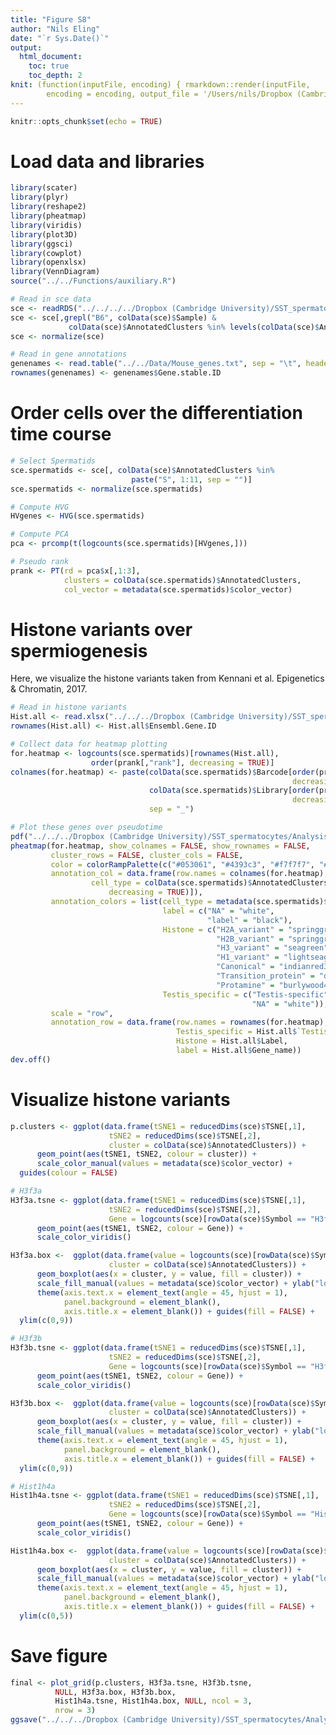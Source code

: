 ```yaml
---
title: "Figure S8"
author: "Nils Eling"
date: "`r Sys.Date()`"
output: 
  html_document:
    toc: true
    toc_depth: 2
knit: (function(inputFile, encoding) { rmarkdown::render(inputFile, 
        encoding = encoding, output_file = '/Users/nils/Dropbox (Cambridge University)/SST_spermatocytes/Analysis/Figures/Fig_S8.html') })
---
```


```r
knitr::opts_chunk$set(echo = TRUE)
```

# Load data and libraries

```r
library(scater)
library(plyr)
library(reshape2)
library(pheatmap)
library(viridis)
library(plot3D)
library(ggsci)
library(cowplot)
library(openxlsx)
library(VennDiagram)
source("../../Functions/auxiliary.R")

# Read in sce data
sce <- readRDS("../../../../Dropbox (Cambridge University)/SST_spermatocytes/Analysis/data/10X_data/SCE_all.rds")
sce <- sce[,grepl("B6", colData(sce)$Sample) & 
             colData(sce)$AnnotatedClusters %in% levels(colData(sce)$AnnotatedClusters)[1:20]]
sce <- normalize(sce)

# Read in gene annotations
genenames <- read.table("../../Data/Mouse_genes.txt", sep = "\t", header = TRUE, stringsAsFactors = FALSE)
rownames(genenames) <- genenames$Gene.stable.ID
```

# Order cells over the differentiation time course

```r
# Select Spermatids
sce.spermatids <- sce[, colData(sce)$AnnotatedClusters %in% 
                           paste("S", 1:11, sep = "")]
sce.spermatids <- normalize(sce.spermatids)

# Compute HVG
HVgenes <- HVG(sce.spermatids)

# Compute PCA
pca <- prcomp(t(logcounts(sce.spermatids)[HVgenes,]))

# Pseudo rank
prank <- PT(rd = pca$x[,1:3], 
            clusters = colData(sce.spermatids)$AnnotatedClusters,
            col_vector = metadata(sce.spermatids)$color_vector)
```

# Histone variants over spermiogenesis

Here, we visualize the histone variants taken from Kennani et al. Epigenetics & Chromatin, 2017.

```r
# Read in histone variants
Hist.all <- read.xlsx("../../../Dropbox (Cambridge University)/SST_spermatocytes/Analysis/Figures/Fig_5/Mouse_histones_annotated.xlsx")
rownames(Hist.all) <- Hist.all$Ensembl.Gene.ID

# Collect data for heatmap plotting
for.heatmap <- logcounts(sce.spermatids)[rownames(Hist.all),
                  order(prank[,"rank"], decreasing = TRUE)]
colnames(for.heatmap) <- paste(colData(sce.spermatids)$Barcode[order(prank[,"rank"],
                                                               decreasing = TRUE)],
                               colData(sce.spermatids)$Library[order(prank[,"rank"],
                                                               decreasing = TRUE)],
                               sep = "_")

# Plot these genes over pseudotime
pdf("../../../Dropbox (Cambridge University)/SST_spermatocytes/Analysis/Figures/Fig_5/Fig_5_HistoneVariants.pdf", onefile = FALSE)
pheatmap(for.heatmap, show_colnames = FALSE, show_rownames = FALSE,
         cluster_rows = FALSE, cluster_cols = FALSE, 
         color = colorRampPalette(c("#053061", "#4393c3", "#f7f7f7", "#d6604d", "#67001f"))(100),
         annotation_col = data.frame(row.names = colnames(for.heatmap),
                  cell_type = colData(sce.spermatids)$AnnotatedClusters[order(prank[,"rank"],
                      decreasing = TRUE)]),
         annotation_colors = list(cell_type = metadata(sce.spermatids)$color_vector,
                                  label = c("NA" = "white",
                                            "label" = "black"),
                                  Histone = c("H2A_variant" = "springgreen",
                                              "H2B_variant" = "springgreen3",
                                              "H3_variant" = "seagreen",
                                              "H1_variant" = "lightseagreen",
                                              "Canonical" = "indianred3",
                                              "Transition_protein" = "darkorange4",
                                              "Protamine" = "burlywood4"),
                                  Testis_specific = c("Testis-specific" = "sienna1",
                                                      "NA" = "white")), 
         scale = "row",
         annotation_row = data.frame(row.names = rownames(for.heatmap),
                                     Testis_specific = Hist.all$`Testis-specific`,
                                     Histone = Hist.all$Label,
                                     label = Hist.all$Gene_name))
dev.off()
```

# Visualize histone variants

```r
p.clusters <- ggplot(data.frame(tSNE1 = reducedDims(sce)$TSNE[,1],
                      tSNE2 = reducedDims(sce)$TSNE[,2],
                      cluster = colData(sce)$AnnotatedClusters)) +
      geom_point(aes(tSNE1, tSNE2, colour = cluster)) + 
      scale_color_manual(values = metadata(sce)$color_vector) + 
  guides(colour = FALSE)

# H3f3a
H3f3a.tsne <- ggplot(data.frame(tSNE1 = reducedDims(sce)$TSNE[,1],
                      tSNE2 = reducedDims(sce)$TSNE[,2],
                      Gene = logcounts(sce)[rowData(sce)$Symbol == "H3f3a",])) +
      geom_point(aes(tSNE1, tSNE2, colour = Gene)) + 
      scale_color_viridis() 

H3f3a.box <-  ggplot(data.frame(value = logcounts(sce)[rowData(sce)$Symbol == "H3f3a",],
                      cluster = colData(sce)$AnnotatedClusters)) +
      geom_boxplot(aes(x = cluster, y = value, fill = cluster)) + 
      scale_fill_manual(values = metadata(sce)$color_vector) + ylab("log2(Expr)") +
      theme(axis.text.x = element_text(angle = 45, hjust = 1),
            panel.background = element_blank(), 
            axis.title.x = element_blank()) + guides(fill = FALSE) +
  ylim(c(0,9))

# H3f3b
H3f3b.tsne <- ggplot(data.frame(tSNE1 = reducedDims(sce)$TSNE[,1],
                      tSNE2 = reducedDims(sce)$TSNE[,2],
                      Gene = logcounts(sce)[rowData(sce)$Symbol == "H3f3b",])) +
      geom_point(aes(tSNE1, tSNE2, colour = Gene)) + 
      scale_color_viridis() 

H3f3b.box <-  ggplot(data.frame(value = logcounts(sce)[rowData(sce)$Symbol == "H3f3b",],
                      cluster = colData(sce)$AnnotatedClusters)) +
      geom_boxplot(aes(x = cluster, y = value, fill = cluster)) + 
      scale_fill_manual(values = metadata(sce)$color_vector) + ylab("log2(Expr)") +
      theme(axis.text.x = element_text(angle = 45, hjust = 1),
            panel.background = element_blank(), 
            axis.title.x = element_blank()) + guides(fill = FALSE) +
  ylim(c(0,9))

# Hist1h4a 
Hist1h4a.tsne <- ggplot(data.frame(tSNE1 = reducedDims(sce)$TSNE[,1],
                      tSNE2 = reducedDims(sce)$TSNE[,2],
                      Gene = logcounts(sce)[rowData(sce)$Symbol == "Hist1h4a",])) +
      geom_point(aes(tSNE1, tSNE2, colour = Gene)) + 
      scale_color_viridis() 

Hist1h4a.box <-  ggplot(data.frame(value = logcounts(sce)[rowData(sce)$Symbol == "Hist1h4a",],
                      cluster = colData(sce)$AnnotatedClusters)) +
      geom_boxplot(aes(x = cluster, y = value, fill = cluster)) + 
      scale_fill_manual(values = metadata(sce)$color_vector) + ylab("log2(Expr)") +
      theme(axis.text.x = element_text(angle = 45, hjust = 1),
            panel.background = element_blank(), 
            axis.title.x = element_blank()) + guides(fill = FALSE) +
  ylim(c(0,5))
```

# Save figure

```r
final <- plot_grid(p.clusters, H3f3a.tsne, H3f3b.tsne, 
          NULL, H3f3a.box, H3f3b.box,
          Hist1h4a.tsne, Hist1h4a.box, NULL, ncol = 3,
          nrow = 3)
ggsave("../../../Dropbox (Cambridge University)/SST_spermatocytes/Analysis/Figures/Fig_S6/Fig_S6.pdf", final, width = 12, height = 12)
```